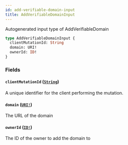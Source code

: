 ```yaml
---
id: add-verifiable-domain-input
title: AddVerifiableDomainInput
---
```


Autogenerated input type of AddVerifiableDomain

```graphql
type AddVerifiableDomainInput {
  clientMutationId: String
  domain: URI!
  ownerId: ID!
}
```

### Fields

#### `clientMutationId` ([`String`](/docs/api/scalars/string))

A unique identifier for the client performing the mutation.

#### `domain` ([`URI!`](/docs/api/scalars/uri))

The URL of the domain

#### `ownerId` ([`ID!`](/docs/api/scalars/id))

The ID of the owner to add the domain to
